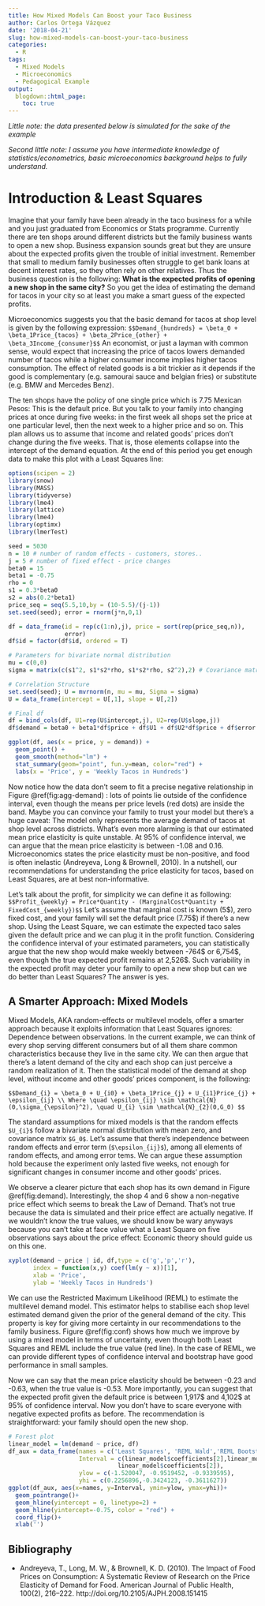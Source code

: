 ```yaml
---
title: How Mixed Models Can Boost your Taco Business
author: Carlos Ortega Vázquez
date: '2018-04-21'
slug: how-mixed-models-can-boost-your-taco-business
categories:
  - R
tags:
  - Mixed Models
  - Microeconomics
  - Pedagogical Example
output:
  blogdown::html_page:
    toc: true
---
```


*Little note: the data presented below is simulated for the sake of the example*

*Second little note: I assume you have intermediate knowledge of statistics/econometrics, basic microeconomics background helps to fully understand.*

# Introduction & Least Squares

Imagine that your family have been already in the taco business for a while and you just graduated from Economics or Stats programme. Currently there are ten shops around different districts but the family business wants to open a new shop. Business expansion sounds great but they are unsure about the expected profits given the trouble of initial investment. Remember that small to medium family businesses often struggle to get bank loans at decent interest rates, so they often rely on other relatives. Thus the business question is the following: **What is the expected profits of opening a new shop in the same city?** So you get the idea of estimating the demand for tacos in your city so at least you make a smart guess of the expected profits.

Microeconomics suggests you that the basic demand for tacos at shop level is given by the following expression:
`$$Demand_{hundreds} = \beta_0 + \beta_1Price_{tacos} + \beta_2Price_{other} + \beta_3Income_{consumer}$$`
An economist, or just a layman with common sense, would expect that increasing the price of tacos lowers demanded number of tacos while a higher consumer income implies higher tacos consumption. The effect of related goods is a bit trickier as it depends if the good is complementary (e.g. samourai sauce and belgian fries) or substitute (e.g. BMW and Mercedes Benz). 

The ten shops have the policy of one single price which is 7.75 Mexican Pesos: This is the default price. But you talk to your family into changing prices at once during five weeks: in the first week all shops set the price at one particular level, then the next week to a higher price and so on. This plan allows us to assume that income and related goods' prices don't change during the five weeks. That is, those elements collapse into the intercept of the demand equation. At the end of this period you get enough data to make this plot with a Least Squares line: 

```r
options(scipen = 2)
library(snow)
library(MASS)
library(tidyverse)
library(lme4)
library(lattice)
library(lme4)
library(optimx)
library(lmerTest)

seed = 5030
n = 10 # number of random effects - customers, stores..
j = 5 # number of fixed effect - price changes
beta0 = 15
beta1 = -0.75
rho = 0
s1 = 0.3*beta0
s2 = abs(0.2*beta1)
price_seq = seq(5.5,10,by = (10-5.5)/(j-1))
set.seed(seed); error = rnorm(j*n,0,1)

df = data_frame(id = rep(c(1:n),j), price = sort(rep(price_seq,n)), 
                error)
df$id = factor(df$id, ordered = T)

# Parameters for bivariate normal distribution
mu = c(0,0)
sigma = matrix(c(s1^2, s1*s2*rho, s1*s2*rho, s2^2),2) # Covariance matrix

# Correlation Structure
set.seed(seed); U = mvrnorm(n, mu = mu, Sigma = sigma)
U = data_frame(intercept = U[,1], slope = U[,2])

# Final df
df = bind_cols(df, U1=rep(U$intercept,j), U2=rep(U$slope,j))
df$demand = beta0 + beta1*df$price + df$U1 + df$U2*df$price + df$error

```

```r
ggplot(df, aes(x = price, y = demand)) +
  geom_point() +
  geom_smooth(method="lm") +
  stat_summary(geom="point", fun.y=mean, color="red") +
  labs(x = 'Price', y = 'Weekly Tacos in Hundreds')
```
Now notice how the data don't seem to fit a precise negative relationship in Figure \@ref(fig:agg-demand) : lots of points lie outside of the confidence interval, even though the means per price levels (red dots) are inside the band. Maybe you can convince your family to trust your model but there's a huge caveat: The model only represents the average demand of tacos at shop level across districts. What's even more alarming is that our estimated mean price elasticity is quite unstable. At 95% of confidence interval, we can argue that the mean price elasticity is between -1.08 and 0.16. Microeconomics states the price elasticity must be non-positive, and food is often inelastic (Andreyeva, Long & Brownell, 2010). In a nutshell, our recommendations for understanding the price elasticity for tacos, based on Least Squares, are at best non-informative.

Let's talk about the profit, for simplicity we can define it as following:
`$$Profit_{weekly} = Price*Quantity - (MarginalCost*Quantity + FixedCost_{weekly})$$`
Let's assume that marginal cost is known (5\$), zero fixed cost, and your family will set the default price (7.75\$) if there's a new shop. Using the Least Square, we can estimate the expected taco sales given the default price and we can plug it in the profit function. Considering the confidence interval of your estimated parameters, you can statistically argue that the new shop would make weekly between -764\$ or 6,754\$, even though the true expected profit remains at 2,526\$. Such variability in the expected profit may deter your family to open a new shop but can we do better than Least Squares? The answer is yes.

## A Smarter Approach: Mixed Models

Mixed Models, AKA random-effects or multilevel models, offer a smarter approach because it exploits information that Least Squares ignores: Dependence between observations. In the current example, we can think of every shop serving different consumers but of all them share common characteristics because they live in the same city. We can then argue that there's a latent demand of the city and each shop can just perceive a random realization of it. Then the statistical model of the demand at shop level, without income and other goods' prices component, is the following:

`$$Demand_{i} = \beta_0 + U_{i0} + \beta_1Price_{j} + U_{i1}Price_{j} + \epsilon_{ij}
\\ Where \quad \epsilon_{ij} \sim \mathcal{N}(0,\sigma_{\epsilon}^2), \quad U_{i} \sim \mathcal{N}_{2}(0,G_0) $$`

The standard assumptions for mixed models is that the random effects `$U_{i}$` follow a bivariate normal distribution with mean zero, and covariance matrix `$G_0$`. Let's assume that there's independence between random effects and error term (`$\epsilon_{ij}$`), among all elements of random effects, and among error tems. We can argue these assumption hold because the experiment only lasted five weeks, not enough for significant changes in consumer income and other goods' prices.

We observe a clearer picture that each shop has its own demand in Figure \@ref(fig:demand). Interestingly, the shop 4 and 6 show a non-negative price effect which seems to break the Law of Demand. That's not true because the data is simulated and their price effect are actually negative. If we wouldn't know the true values, we should know be wary anyways because you can't take at face value what a Least Square on five observations says about the price effect: Economic theory should guide us on this one.

```r
xyplot(demand ~ price | id, df,type = c('g','p','r'),
       index = function(x,y) coef(lm(y ~ x))[1],
       xlab = 'Price',
       ylab = 'Weekly Tacos in Hundreds')
```

We can use the Restricted Maximum Likelihood (REML) to estimate the multilevel demand model. This estimator helps to stabilise each shop level estimated demand given the prior of the general demand of the city. This property is key for giving more certainty in our recommendations to the family business. Figure \@ref(fig:conf) shows how much we improve by using a mixed model in terms of uncertainty, even though both Least Squares and REML include the true value (red line). In the case of REML, we can provide different types of confidence interval and bootstrap have good performance in small samples.

Now we can say that the mean price elasticity should be between -0.23 and -0.63, when the true value is -0.53. More importantly, you can suggest that the expected profit given the default price is between 1,917\$ and 4,102\$ at 95\% of confidence interval. Now you don't have to scare everyone with negative expected profits as before. The recommendation is straightforward: your family should open the new shop.

```r
# Forest plot
linear_model = lm(demand ~ price, df)
df_aux = data_frame(names = c('Least Squares', 'REML Wald','REML Bootstrap'),
                    Interval = c(linear_model$coefficients[2],linear_model$coefficients[2],
                               linear_model$coefficients[2]),
                    ylow = c(-1.520047, -0.9519452, -0.9339595),
                    yhi = c(0.2256896,-0.3424123, -0.3611627))
ggplot(df_aux, aes(x=names, y=Interval, ymin=ylow, ymax=yhi))+
  geom_pointrange()+
  geom_hline(yintercept = 0, linetype=2) +
  geom_hline(yintercept=-0.75, color = "red") +
  coord_flip()+
  xlab('')
```



## Bibliography
+ Andreyeva, T., Long, M. W., & Brownell, K. D. (2010). The Impact of Food Prices on Consumption: A Systematic Review of Research on the Price Elasticity of Demand for Food. American Journal of Public Health, 100(2), 216–222. http://doi.org/10.2105/AJPH.2008.151415
